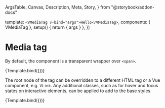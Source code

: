   ArgsTable,
  Canvas,
  Description,
  Meta,
  Story,
} from "@storybook/addon-docs"


<Meta title="Components/VMediaTag" component={VMediaTag} decorators={WithSuspense} />

  template: `<VMediaTag v-bind="args">Hello</VMediaTag>`,
  components: { VMediaTag },
  setup() {
    return { args }
  },
})

# Media tag

<Description of={VMediaTag} />

<ArgsTable of={VMediaTag} />

By default, the component is a transparent wrapper over `<span>`.

<Canvas>
  <Story name="Default">{Template.bind({})}</Story>
</Canvas>

The root node of the tag can be overridden to a different HTML tag or a Vue
component, e.g. `VLink`. Any additional classes, such as for hover and focus
states on interactive elements, can be applied to add to the base styles.

<Canvas>
  <Story
    name="Custom node"
    args={{
      tag: "a",
      href: "https://wordpress.org/",
    }}
  >
    {Template.bind({})}
  </Story>
</Canvas>
